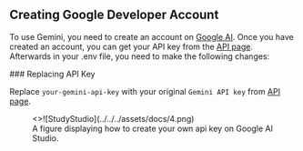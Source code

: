 ## Creating Google Developer Account

To use Gemini, you need to create an account on [Google AI](https://ai.google.dev/). Once you have created an account,
you can get your API key from the [API page](https://aistudio.google.com/app/). Afterwards in your .env file, you
need to make the following changes:

 
<Steps>
### Replacing API Key
 
Replace `your-gemini-api-key` with your original `Gemini API key` from [API page](https://aistudio.google.com/app/).

<figure>
  <>![StudyStudio](../../../assets/docs/4.png)</>
  <figcaption>
    A figure displaying how to create your own api key on Google AI Studio.
  </figcaption>
</figure>

</Steps>
